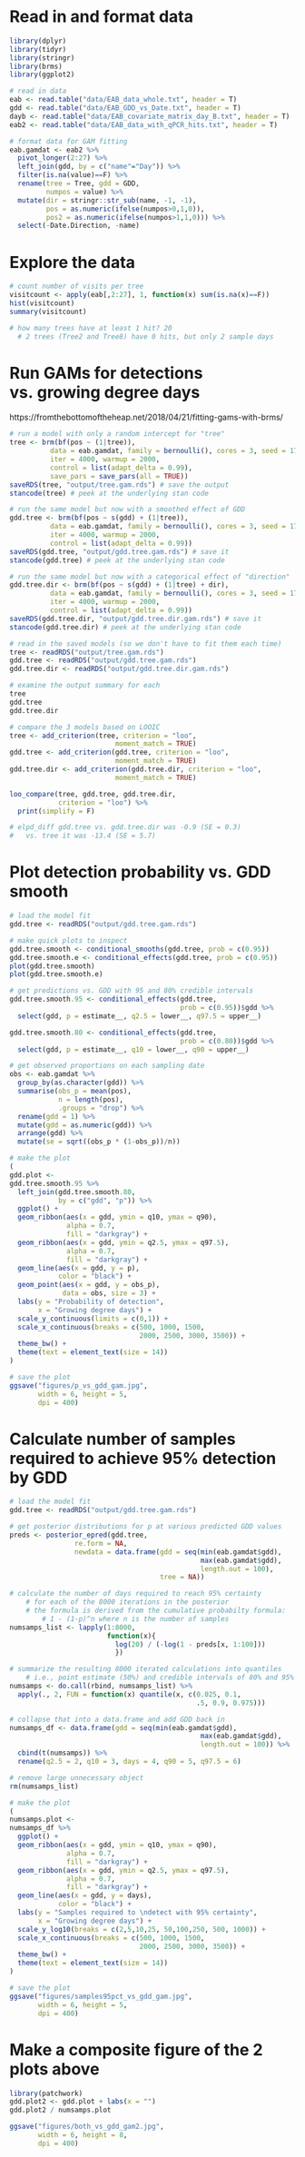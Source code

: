 # Read in and format data
```r
library(dplyr)
library(tidyr)
library(stringr)
library(brms)
library(ggplot2)

# read in data
eab <- read.table("data/EAB_data_whole.txt", header = T)
gdd <- read.table("data/EAB_GDD_vs_Date.txt", header = T)
dayb <- read.table("data/EAB_covariate_matrix_day_B.txt", header = T)
eab2 <- read.table("data/EAB_data_with_qPCR_hits.txt", header = T)

# format data for GAM fitting
eab.gamdat <- eab2 %>%
  pivot_longer(2:27) %>%
  left_join(gdd, by = c("name"="Day")) %>%
  filter(is.na(value)==F) %>%
  rename(tree = Tree, gdd = GDD, 
         numpos = value) %>%
  mutate(dir = stringr::str_sub(name, -1, -1),
         pos = as.numeric(ifelse(numpos>0,1,0)),
         pos2 = as.numeric(ifelse(numpos>1,1,0))) %>%
  select(-Date.Direction, -name)
```
# Explore the data
```r
# count number of visits per tree
visitcount <- apply(eab[,2:27], 1, function(x) sum(is.na(x)==F))
hist(visitcount)
summary(visitcount)

# how many trees have at least 1 hit? 20
  # 2 trees (Tree2 and Tree8) have 0 hits, but only 2 sample days
```
# Run GAMs for detections vs. growing degree days
https://fromthebottomoftheheap.net/2018/04/21/fitting-gams-with-brms/
```r
# run a model with only a random intercept for "tree"
tree <- brm(bf(pos ~ (1|tree)),
          data = eab.gamdat, family = bernoulli(), cores = 3, seed = 17,
          iter = 4000, warmup = 2000, 
          control = list(adapt_delta = 0.99),
          save_pars = save_pars(all = TRUE))
saveRDS(tree, "output/tree.gam.rds") # save the output
stancode(tree) # peek at the underlying stan code

# run the same model but now with a smoothed effect of GDD
gdd.tree <- brm(bf(pos ~ s(gdd) + (1|tree)),
          data = eab.gamdat, family = bernoulli(), cores = 3, seed = 17,
          iter = 4000, warmup = 2000, 
          control = list(adapt_delta = 0.99))
saveRDS(gdd.tree, "output/gdd.tree.gam.rds") # save it
stancode(gdd.tree) # peek at the underlying stan code

# run the same model but now with a categorical effect of "direction"
gdd.tree.dir <- brm(bf(pos ~ s(gdd) + (1|tree) + dir),
          data = eab.gamdat, family = bernoulli(), cores = 3, seed = 17,
          iter = 4000, warmup = 2000, 
          control = list(adapt_delta = 0.99))
saveRDS(gdd.tree.dir, "output/gdd.tree.dir.gam.rds") # save it
stancode(gdd.tree.dir) # peek at the underlying stan code

# read in the saved models (so we don't have to fit them each time)
tree <- readRDS("output/tree.gam.rds")
gdd.tree <- readRDS("output/gdd.tree.gam.rds")
gdd.tree.dir <- readRDS("output/gdd.tree.dir.gam.rds")

# examine the output summary for each
tree
gdd.tree
gdd.tree.dir

# compare the 3 models based on LOOIC
tree <- add_criterion(tree, criterion = "loo",
                          moment_match = TRUE)
gdd.tree <- add_criterion(gdd.tree, criterion = "loo",
                          moment_match = TRUE)
gdd.tree.dir <- add_criterion(gdd.tree.dir, criterion = "loo",
                          moment_match = TRUE)

loo_compare(tree, gdd.tree, gdd.tree.dir, 
            criterion = "loo") %>% 
  print(simplify = F)

# elpd_diff gdd.tree vs. gdd.tree.dir was -0.9 (SE = 0.3)
#   vs. tree it was -13.4 (SE = 5.7)
```
# Plot detection probability vs. GDD smooth
```r
# load the model fit
gdd.tree <- readRDS("output/gdd.tree.gam.rds")

# make quick plots to inspect
gdd.tree.smooth <- conditional_smooths(gdd.tree, prob = c(0.95))
gdd.tree.smooth.e <- conditional_effects(gdd.tree, prob = c(0.95))
plot(gdd.tree.smooth)
plot(gdd.tree.smooth.e)

# get predictions vs. GDD with 95 and 80% credible intervals
gdd.tree.smooth.95 <- conditional_effects(gdd.tree, 
                                          prob = c(0.95))$gdd %>%
  select(gdd, p = estimate__, q2.5 = lower__, q97.5 = upper__)

gdd.tree.smooth.80 <- conditional_effects(gdd.tree, 
                                          prob = c(0.80))$gdd %>%
  select(gdd, p = estimate__, q10 = lower__, q90 = upper__)

# get observed proportions on each sampling date
obs <- eab.gamdat %>%
  group_by(as.character(gdd)) %>%
  summarise(obs_p = mean(pos),
            n = length(pos),
            .groups = "drop") %>%
  rename(gdd = 1) %>%
  mutate(gdd = as.numeric(gdd)) %>%
  arrange(gdd) %>%
  mutate(se = sqrt((obs_p * (1-obs_p))/n))

# make the plot
(
gdd.plot <-
gdd.tree.smooth.95 %>%
  left_join(gdd.tree.smooth.80, 
            by = c("gdd", "p")) %>%
  ggplot() +
  geom_ribbon(aes(x = gdd, ymin = q10, ymax = q90),
              alpha = 0.7,
              fill = "darkgray") +
  geom_ribbon(aes(x = gdd, ymin = q2.5, ymax = q97.5),
              alpha = 0.7,
              fill = "darkgray") +
  geom_line(aes(x = gdd, y = p),
            color = "black") +
  geom_point(aes(x = gdd, y = obs_p),
             data = obs, size = 3) +
  labs(y = "Probability of detection",
       x = "Growing degree days") +
  scale_y_continuous(limits = c(0,1)) +
  scale_x_continuous(breaks = c(500, 1000, 1500, 
                                2000, 2500, 3000, 3500)) +
  theme_bw() +
  theme(text = element_text(size = 14))
)

# save the plot
ggsave("figures/p_vs_gdd_gam.jpg", 
       width = 6, height = 5,
       dpi = 400)  
```
# Calculate number of samples required to achieve 95% detection by GDD
```r
# load the model fit
gdd.tree <- readRDS("output/gdd.tree.gam.rds")

# get posterior distributions for p at various predicted GDD values
preds <- posterior_epred(gdd.tree,
                re.form = NA,
                newdata = data.frame(gdd = seq(min(eab.gamdat$gdd),
                                               max(eab.gamdat$gdd),
                                               length.out = 100),
                                     tree = NA))

# calculate the number of days required to reach 95% certainty
    # for each of the 8000 iterations in the posterior
    # the formula is derived from the cumulative probabilty formula:
        # 1 - (1-p)^n where n is the number of samples
numsamps_list <- lapply(1:8000, 
                        function(x){
                          log(20) / (-log(1 - preds[x, 1:100]))
                          })

# summarize the resulting 8000 iterated calculations into quantiles
    # i.e., point estimate (50%) and credible intervals of 80% and 95%
numsamps <- do.call(rbind, numsamps_list) %>%
  apply(., 2, FUN = function(x) quantile(x, c(0.025, 0.1, 
                                              .5, 0.9, 0.975)))

# collapse that into a data.frame and add GDD back in
numsamps_df <- data.frame(gdd = seq(min(eab.gamdat$gdd),
                                               max(eab.gamdat$gdd),
                                               length.out = 100)) %>%
  cbind(t(numsamps)) %>%
  rename(q2.5 = 2, q10 = 3, days = 4, q90 = 5, q97.5 = 6)

# remove large unnecessary object
rm(numsamps_list)

# make the plot
(
numsamps.plot <-
numsamps_df %>%
  ggplot() +
  geom_ribbon(aes(x = gdd, ymin = q10, ymax = q90),
              alpha = 0.7,
              fill = "darkgray") +
  geom_ribbon(aes(x = gdd, ymin = q2.5, ymax = q97.5),
              alpha = 0.7,
              fill = "darkgray") +
  geom_line(aes(x = gdd, y = days),
            color = "black") +
  labs(y = "Samples required to \ndetect with 95% certainty",
       x = "Growing degree days") +
  scale_y_log10(breaks = c(2,5,10,25, 50,100,250, 500, 1000)) +
  scale_x_continuous(breaks = c(500, 1000, 1500, 
                                2000, 2500, 3000, 3500)) +
  theme_bw() +
  theme(text = element_text(size = 14))
)

# save the plot
ggsave("figures/samples95pct_vs_gdd_gam.jpg", 
       width = 6, height = 5,
       dpi = 400) 
```
# Make a composite figure of the 2 plots above
```r
library(patchwork)
gdd.plot2 <- gdd.plot + labs(x = "")
gdd.plot2 / numsamps.plot

ggsave("figures/both_vs_gdd_gam2.jpg", 
       width = 6, height = 8,
       dpi = 400) 

```